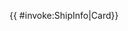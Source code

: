 <includeonly>{{ {{{subst|safesubst:}}}#invoke:ShipInfo|Card}}</includeonly><noinclude>
{{Documentation}}
</noinclude>